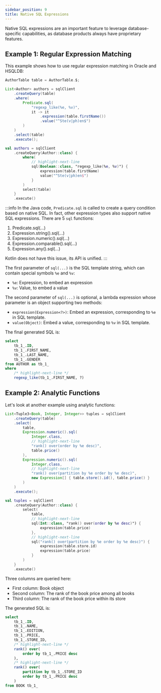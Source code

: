 ```yaml
---
sidebar_position: 9
title: Native SQL Expressions
---
```



Native SQL expressions are an important feature to leverage database-specific capabilities, as database products always have proprietary features.

## Example 1: Regular Expression Matching

This example shows how to use regular expression matching in Oracle and HSQLDB:

<Tabs groupId="language">
<TabItem value="java" label="Java">

```java
AuthorTable table = AuthorTable.$;

List<Author> authors = sqlClient
    .createQuery(table)
    .where(
        Predicate.sql(
            "regexp_like(%e, %v)", 
            it -> it
                .expression(table.firstName())
                .value("^Ste(v|ph)en$")
        )
    )
    .select(table)
    .execute();
```

</TabItem>
<TabItem value="kotlin" label="Kotlin">

```kotlin
val authors = sqlClient
    .createQuery(Author::class) {
        where(
            // highlight-next-line
            sql(Boolean::class, "regexp_like(%e, %v)") {
                expression(table.firstName)
                value("^Ste(v|ph)en$")
            }
        )
        select(table)
    }
    .execute() 
```

</TabItem>
</Tabs>

:::info
In the Java code, `Predicate.sql` is called to create a query condition based on native SQL. In fact, other expression types also support native SQL expressions. There are 5 `sql` functions:

1.  Predicate.sql(...)
2.  Expression.string().sql(...) 
3.  Expression.numeric().sql(...)
4.  Expression.comparable().sql(...)
5.  Expression.any().sql(...)

Kotlin does not have this issue, its API is unified.
:::

The first parameter of `sql(...)` is the SQL template string, which can contain special symbols `%e` and `%v`:

- `%e`: Expression, to embed an expression
- `%v`: Value, to embed a value

The second parameter of `sql(...)` is optional, a lambda expression whose parameter is an object supporting two methods:

- `expression(Expression<?>)`: Embed an expression, corresponding to `%e` in SQL template.
- `value(Object)`: Embed a value, corresponding to `%v` in SQL template.

The final generated SQL is:

```sql
select
    tb_1_.ID,
    tb_1_.FIRST_NAME,
    tb_1_.LAST_NAME, 
    tb_1_.GENDER
from AUTHOR as tb_1_  
where
    /* highlight-next-line */
    regexp_like(tb_1_.FIRST_NAME, ?) 
```

## Example 2: Analytic Functions

Let's look at another example using analytic functions:

<Tabs groupId="language">
<TabItem value="java" label="Java">

```java 
List<Tuple3<Book, Integer, Integer>> tuples = sqlClient
    .createQuery(table)
    .select(
        table,
        Expression.numeric().sql(
            Integer.class,
            // highlight-next-line
            "rank() over(order by %e desc)",
            table.price()
        ),
        Expression.numeric().sql(
            Integer.class,
            // highlight-next-line
            "rank() over(partition by %e order by %e desc)",
            new Expression[] { table.store().id(), table.price() }
        )
    )
    .execute();
```

</TabItem>
<TabItem value="kotlin" label="Kotlin">

```kotlin
val tuples = sqlClient
    .createQuery(Author::class) {
        select(
            table,
            // highlight-next-line
            sql(Int::class, "rank() over(order by %e desc)") {
                expression(table.price)
            },
            // highlight-next-line
            sql("rank() over(partition by %e order by %e desc)") {
                expression(table.store.id)
                expression(table.price)
            }
        )
    }
    .execute()
```

</TabItem>
</Tabs>

Three columns are queried here:

-   First column: Book object
-   Second column: The rank of the book price among all books
-   Third column: The rank of the book price within its store

The generated SQL is:

```sql
select
    tb_1_.ID,
    tb_1_.NAME,
    tb_1_.EDITION,
    tb_1_.PRICE,
    tb_1_.STORE_ID,
    /* highlight-next-line */
    rank() over(
        order by tb_1_.PRICE desc
    ),
    /* highlight-next-line */ 
    rank() over(
        partition by tb_1_.STORE_ID
        order by tb_1_.PRICE desc 
    )
from BOOK tb_1_
```

